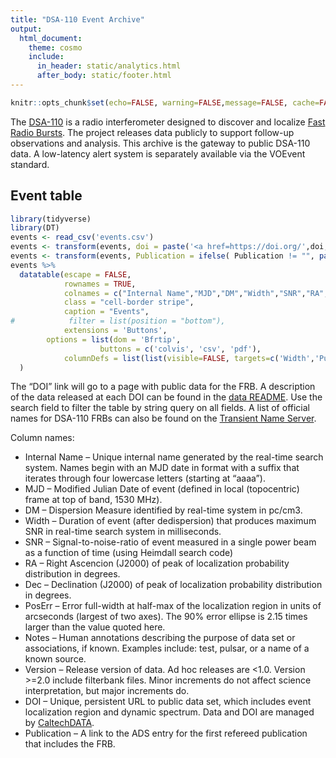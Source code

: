 ```yaml
---
title: "DSA-110 Event Archive"
output:
  html_document:
    theme: cosmo
    include:
      in_header: static/analytics.html
      after_body: static/footer.html
---
```


```r
knitr::opts_chunk$set(echo=FALSE, warning=FALSE,message=FALSE, cache=FALSE)
```

The [DSA-110](https://deepsynoptic.org) is a radio interferometer designed to discover and localize [Fast Radio Bursts](https://en.wikipedia.org/wiki/Fast_radio_burst). The project releases data publicly to support follow-up observations and analysis. This archive is the gateway to public DSA-110 data. A low-latency alert system is separately available via the VOEvent standard.

## Event table

```r
library(tidyverse)
library(DT)
events <- read_csv('events.csv')
events <- transform(events, doi = paste('<a href=https://doi.org/',doi,'>',doi,'</a>',sep=""))
events <- transform(events, Publication = ifelse( Publication != "", paste('<a href=https://ui.adsabs.harvard.edu/abs/',Publication,'>',Publication,'</a>',sep="")), "" )
events %>%
  datatable(escape = FALSE,
            rownames = TRUE, 
            colnames = c("Internal Name","MJD","DM","Width","SNR","RA","Dec","PosErr","Notes","Version","DOI", "Publication"),
            class = "cell-border stripe", 
            caption = "Events",
#            filter = list(position = "bottom"),
            extensions = 'Buttons',
	    options = list(dom = 'Bfrtip',
            	    buttons = c('colvis', 'csv', 'pdf'),
		    columnDefs = list(list(visible=FALSE, targets=c('Width','Publication'))))
  )

```

The "DOI" link will go to a page with public data for the FRB. A description of the data released at each DOI can be found in the [data README](data.rtf). Use the search field to filter the table by string query on all fields. A list of official names for DSA-110 FRBs can also be found on the [Transient Name Server](https://www.wis-tns.org/search?&discovered_period_value=&discovered_period_units=months&unclassified_at=0&classified_sne=0&include_frb=1&name=&name_like=0&isTNS_AT=all&public=all&ra=&decl=&radius=&coords_unit=arcsec&reporting_groupid%5B%5D=132&groupid%5B%5D=null&classifier_groupid%5B%5D=null&objtype%5B%5D=null&at_type%5B%5D=5&date_start%5Bdate%5D=&date_end%5Bdate%5D=&discovery_mag_min=&discovery_mag_max=&internal_name=&discoverer=&classifier=&spectra_count=&redshift_min=&redshift_max=&hostname=&ext_catid=&ra_range_min=&ra_range_max=&decl_range_min=&decl_range_max=&discovery_instrument%5B%5D=null&classification_instrument%5B%5D=null&associated_groups%5B%5D=null&official_discovery=0&official_classification=0&at_rep_remarks=&class_rep_remarks=&frb_repeat=all&frb_repeater_of_objid=&frb_measured_redshift=0&frb_dm_range_min=&frb_dm_range_max=&frb_rm_range_min=&frb_rm_range_max=&frb_snr_range_min=&frb_snr_range_max=&frb_flux_range_min=&frb_flux_range_max=&num_page=50&display%5Bredshift%5D=1&display%5Bhostname%5D=1&display%5Bhost_redshift%5D=1&display%5Bsource_group_name%5D=1&display%5Bclassifying_source_group_name%5D=1&display%5Bdiscovering_instrument_name%5D=0&display%5Bclassifing_instrument_name%5D=0&display%5Bprograms_name%5D=0&display%5Binternal_name%5D=1&display%5BisTNS_AT%5D=0&display%5Bpublic%5D=1&display%5Bend_pop_period%5D=0&display%5Bspectra_count%5D=1&display%5Bdiscoverymag%5D=1&display%5Bdiscmagfilter%5D=1&display%5Bdiscoverydate%5D=1&display%5Bdiscoverer%5D=1&display%5Bremarks%5D=0&display%5Bsources%5D=0&display%5Bbibcode%5D=0&display%5Bext_catalogs%5D=0).
 
Column names:

- Internal Name -- Unique internal name generated by the real-time search system. Names begin with an MJD date in <yymmdd> format with a suffix that iterates through four lowercase letters (starting at "aaaa").
- MJD -- Modified Julian Date of event (defined in local (topocentric) frame at top of band, 1530 MHz).
- DM -- Dispersion Measure identified by real-time system in pc/cm3.
- Width -- Duration of event (after dedispersion) that produces maximum SNR in real-time search system in milliseconds.
- SNR -- Signal-to-noise-ratio of event measured in a single power beam as a function of time (using Heimdall search code)
- RA -- Right Ascencion (J2000) of peak of localization probability distribution in degrees.
- Dec -- Declination (J2000) of peak of localization probability distribution in degrees.
- PosErr -- Error full-width at half-max of the localization region in units of arcseconds (largest of two axes). The 90\% error ellipse is 2.15 times larger than the value quoted here.
- Notes -- Human annotations describing the purpose of data set or associations, if known. Examples include: test, pulsar, or a name of a known source.
- Version -- Release version of data. Ad hoc releases are <1.0. Version >=2.0 include filterbank files. Minor increments do not affect science interpretation, but major increments do.
- DOI -- Unique, persistent URL to public data set, which includes event localization region and dynamic spectrum. Data and DOI are managed by [CaltechDATA](https://data.caltech.edu).
- Publication -- A link to the ADS entry for the first refereed publication that includes the FRB.

